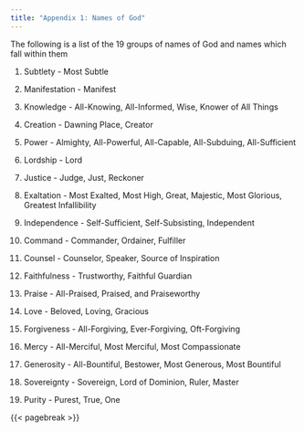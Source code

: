 ```yaml
---
title: "Appendix 1: Names of God"
---
```


The following is a list of the 19 groups of names of God and names which fall within them

1.  Subtlety - Most Subtle

2.  Manifestation - Manifest

3.  Knowledge - All-Knowing, All-Informed, Wise, Knower of All Things

4.  Creation - Dawning Place, Creator

5.  Power - Almighty, All-Powerful, All-Capable, All-Subduing, All-Sufficient

6.  Lordship - Lord

7.  Justice - Judge, Just, Reckoner

8.  Exaltation - Most Exalted, Most High, Great, Majestic, Most Glorious, Greatest Infallibility

9.  Independence - Self-Sufficient, Self-Subsisting, Independent

10. Command - Commander, Ordainer, Fulfiller

11. Counsel - Counselor, Speaker, Source of Inspiration

12. Faithfulness - Trustworthy, Faithful Guardian

13. Praise - All-Praised, Praised, and Praiseworthy

14. Love - Beloved, Loving, Gracious

15. Forgiveness - All-Forgiving, Ever-Forgiving, Oft-Forgiving

16. Mercy - All-Merciful, Most Merciful, Most Compassionate

17. Generosity - All-Bountiful, Bestower, Most Generous, Most Bountiful

18. Sovereignty - Sovereign, Lord of Dominion, Ruler, Master

19. Purity - Purest, True, One

{{< pagebreak >}}

